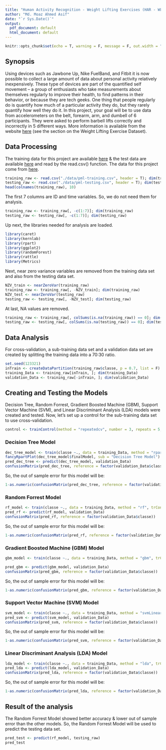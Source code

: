 ```yaml
---
title: "Human Activity Recognition - Weight Lifting Exercises (HAR - WLE)"
author: "Md. Moaz Ahmed Asif"
date: "`r Sys.Date()`"
output:
  pdf_document: default
  html_document: default
---
```


```r
knitr::opts_chunk$set(echo = T, warning = F, message = F, out.width = "100%")
```

## Synopsis

Using devices such as Jawbone Up, Nike FuelBand, and Fitbit it is now possible to collect a large amount of data about personal activity relatively inexpensively. These type of devices are part of the quantified self movement -- a group of enthusiasts who take measurements about themselves regularly to improve their health, to find patterns in their behavior, or because they are tech geeks. One thing that people regularly do is quantify how much of a particular activity they do, but they rarely quantify how well they do it. In this project, your goal will be to use data from accelerometers on the belt, forearm, arm, and dumbell of 6 participants. They were asked to perform barbell lifts correctly and incorrectly in 5 different ways. More information is available from the website [here](http://groupware.les.inf.puc-rio.br/har) (see the section on the Weight Lifting Exercise Dataset).

## Data Processing

The training data for this project are available [here](https://d396qusza40orc.cloudfront.net/predmachlearn/pml-training.csv) & the test data are available [here](https://d396qusza40orc.cloudfront.net/predmachlearn/pml-testing.csv) and read by the read.csv() function. The data for this project come from [here](http://groupware.les.inf.puc-rio.br/har).

```r
training_raw <- read.csv("./data/pml-training.csv", header = T); dim(training_raw)
testing_raw <- read.csv("./data/pml-testing.csv", header = T); dim(testing_raw)
head(colnames(training_raw), 10)
```

The first 7 columns are ID and time variables. So, we do not need them for analysis.

```r
training_raw <- training_raw[, -c(1:7)]; dim(training_raw)
testing_raw <- testing_raw[, -c(1:7)]; dim(testing_raw)
```

Up next, the libraries needed for analysis are loaded.

```r
library(caret)
library(kernlab)
library(rpart)
library(ggplot2)
library(randomForest)
library(rattle)
library(Metrics)
```

Next, near zero variance variables are removed from the training data set and also from the testing data set.

```r
NZV_train <- nearZeroVar(training_raw)
training_raw <- training_raw[, -NZV_train]; dim(training_raw)
NZV_test <- nearZeroVar(testing_raw)
testing_raw <- testing_raw[, -NZV_test]; dim(testing_raw)
```

At last, NA values are removed.

```r
training_raw <- training_raw[, colSums(is.na(training_raw)) == 0]; dim(training_raw)
testing_raw <- testing_raw[, colSums(is.na(testing_raw)) == 0]; dim(testing_raw)
```

## Data Analysis

For cross-validation, a sub-training data set and a validation data set are created by splitting the training data into a 70:30 ratio.

```r
set.seed(123321) 
inTrain <- createDataPartition(training_raw$classe, p = 0.7, list = F)
training_Data <- training_raw[inTrain, ]; dim(training_Data)
validation_Data <- training_raw[-inTrain, ]; dim(validation_Data)
```

## Creating and Testing the Models

Decision Tree, Random Forrest, Gradient Boosted Machine (GBM), Support Vector Machine (SVM), and Linear Discriminant Analysis (LDA) models were created and tested. Now, let's set up a control for the sub-training data set to use cross-validation.

```r
control <- trainControl(method = "repeatedcv", number = 3, repeats = 5, verboseIter = F)
```

### Decision Tree Model

```r
dec_tree_model <- train(classe ~., data = training_Data, method = "rpart", trControl = control, tuneLength = 5)
fancyRpartPlot(dec_tree_model$finalModel, sub = "Decision Tree Model")
pred_dec_tree <- predict(dec_tree_model, validation_Data)
confusionMatrix(pred_dec_tree, reference = factor(validation_Data$classe))
```
So, the out of sample error for this model will be:
```r
1-as.numeric(confusionMatrix(pred_dec_tree, reference = factor(validation_Data$classe))$overall["Accuracy"])
```

### Random Forrest Model

```r
rf_model <- train(classe ~., data = training_Data, method = "rf", trControl = control, tuneLength = 5)
pred_rf <- predict(rf_model, validation_Data)
confusionMatrix(pred_rf, reference = factor(validation_Data$classe))
```
So, the out of sample error for this model will be:
```r
1-as.numeric(confusionMatrix(pred_rf, reference = factor(validation_Data$classe))$overall["Accuracy"])
```

### Gradient Boosted Machine (GBM) Model

```r
gbm_model <- train(classe ~., data = training_Data, method = "gbm", trControl = control, tuneLength = 5)
```
```r
pred_gbm <- predict(gbm_model, validation_Data)
confusionMatrix(pred_gbm, reference = factor(validation_Data$classe))
```
So, the out of sample error for this model will be:
```r
1-as.numeric(confusionMatrix(pred_gbm, reference = factor(validation_Data$classe))$overall["Accuracy"])
```

### Support Vector Machine (SVM) Model

```r
svm_model <- train(classe ~., data = training_Data, method = "svmLinear", trControl = control, tuneLength = 5)
pred_svm <- predict(svm_model, validation_Data)
confusionMatrix(pred_svm, reference = factor(validation_Data$classe))
```
So, the out of sample error for this model will be:
```r
1-as.numeric(confusionMatrix(pred_svm, reference = factor(validation_Data$classe))$overall["Accuracy"])
```

### Linear Discriminant Analysis (LDA) Model

```r
lda_model <- train(classe ~., data = training_Data, method = "lda", trControl = control, tuneLength = 5)
pred_lda <- predict(lda_model, validation_Data)
confusionMatrix(pred_lda, reference = factor(validation_Data$classe))
```
So, the out of sample error for this model will be:
```r
1-as.numeric(confusionMatrix(pred_lda, reference = factor(validation_Data$classe))$overall["Accuracy"])
```

## Result of the analysis

The Random Forrest Model showed better accuracy & lower out of sample error than the other models. So, the Random Forrest Model will be used to predict the testing data set.

```r
pred_test <- predict(rf_model, testing_raw)
pred_test
```
